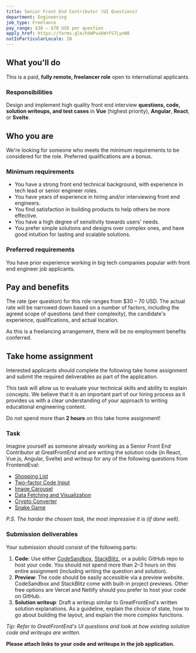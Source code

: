 ```yaml
---
title: Senior Front End Contributor (UI Questions)
department: Engineering
job_type: Freelance
pay_range: $30 – $70 USD per question
apply_href: https://forms.gle/hkWPvakWrFS7LynW8
notInParticularLocale: IN
---
```


## What you'll do

This is a paid, **fully remote, freelancer role** open to international applicants.

### Responsibilities

Design and implement high quality front end interview **questions, code, solution writeups, and test cases** in **Vue** (highest priority), **Angular**, **React**, or **Svelte**.

## Who you are

We're looking for someone who meets the minimum requirements to be considered for the role. Preferred qualifications are a bonus.

### Minimum requirements

- You have a strong front end technical background, with experience in tech lead or senior engineer roles.
- You have years of experience in hiring and/or interviewing front end engineers.
- You find satisfaction in building products to help others be more effective.
- You have a high degree of sensitivity towards users' needs.
- You prefer simple solutions and designs over complex ones, and have good intuition for lasting and scalable solutions.

### Preferred requirements

You have prior experience working in big tech companies popular with front end engineer job applicants.

## Pay and benefits

The rate (per question) for this role ranges from $30 – 70 USD. The actual rate will be narrowed down based on a number of factors, including the agreed scope of questions (and their complexity), the candidate's experience, qualifications, and actual location.

As this is a freelancing arrangement, there will be no employment benefits conferred.

<div className="border border-neutral-200 dark:border-neutral-700 px-8 rounded-lg">

## Take home assignment

Interested applicants should complete the following take home assignment and submit the required deliverables as part of the application.

This task will allow us to evaluate your technical skills and ability to explain concepts. We believe that it is an important part of our hiring process as it provides us with a clear understanding of your approach to writing educational engineering content.

Do not spend more than **2 hours** on this take home assignment!

### Task

Imagine yourself as someone already working as a Senior Front End Contributor at GreatFrontEnd and are writing the solution code (in React, Vue.js, Angular, Svelte) and writeup for any of the following questions from FrontendEval:

- [Shopping List](https://frontendeval.com/questions/shopping-list)
- [Two-factor Code Input](https://frontendeval.com/questions/code-input)
- [Image Carousel](https://frontendeval.com/questions/image-carousel)
- [Data Fetching and Visualization](https://frontendeval.com/questions/data-fetching)
- [Crypto Converter](https://frontendeval.com/questions/crypto-converter)
- [Snake Game](https://frontendeval.com/questions/snake)

_P.S. The harder the chosen task, the most impressive it is (if done well)._

### Submission deliverables

Your submission should consist of the following parts:

1. **Code**: Use either [CodeSandbox](https://codesandbox.io/), [StackBlitz](https://stackblitz.com/), or a public GitHub repo to host your code. You should not spend more than 2–3 hours on this entire assignment (including writing the question and solution).
2. **Preview**: The code should be easily accessible via a preview website. CodeSandbox and StackBlitz come with built-in project previews. Other free options are Vercel and Netlify should you prefer to host your code on GitHub.
3. **Solution writeup**: Draft a writeup similar to GreatFrontEnd's written solution explanations. As a guideline, explain the choice of state, how to go about building the layout, and explain the more complex functions.

_Tip: Refer to GreatFrontEnd's UI questions and look at how existing solution code and writeups are written._

**Please attach links to your code and writeups in the job application.**

</div>
